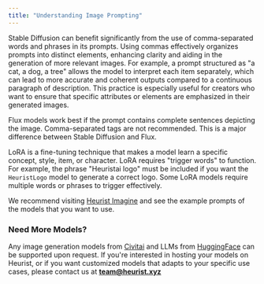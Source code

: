 ```yaml
---
title: "Understanding Image Prompting"
---
```


Stable Diffusion can benefit significantly from the use of comma-separated words and phrases in its prompts. Using commas effectively organizes prompts into distinct elements, enhancing clarity and aiding in the generation of more relevant images. For example, a prompt structured as "a cat, a dog, a tree" allows the model to interpret each item separately, which can lead to more accurate and coherent outputs compared to a continuous paragraph of description. This practice is especially useful for creators who want to ensure that specific attributes or elements are emphasized in their generated images. 

Flux models work best if the prompt contains complete sentences depicting the image. Comma-separated tags are not recommended. This is a major difference between Stable Diffusion and Flux.

LoRA is a fine-tuning technique that makes a model learn a specific concept, style, item, or character. LoRA requires "trigger words" to function. For example, the phrase "Heuristai logo" must be included if you want the `HeuristLogo` model to generate a correct logo. Some LoRA models require multiple words or phrases to trigger effectively.

We recommend visiting [Heurist Imagine](https://imagine.heurist.ai) and see the example prompts of the models that you want to use.

### Need More Models?

Any image generation models from [Civitai](https://civitai.com/) and LLMs from [HuggingFace](https://huggingface.co/) can be supported upon request. If you're interested in hosting your models on Heurist, or if you want customized models that adapts to your specific use cases, please contact us at **team@heurist.xyz**